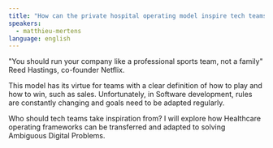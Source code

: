 ```yaml
---
title: "How can the private hospital operating model inspire tech teams?"
speakers:
  - matthieu-mertens
language: english
---
```


"You should run your company like a professional sports team, not a family" Reed Hastings, co-founder Netflix.

This model has its virtue for teams with a clear definition of how to play and how to win, such as sales. Unfortunately, in Software development, rules are constantly changing and goals need to be adapted regularly.

Who should tech teams take inspiration from? I will explore how Healthcare operating frameworks can be transferred and adapted to solving Ambiguous Digital Problems.

